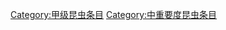 {{emptycat}}
{{昆虫条目统计表}}

[[Category:甲级昆虫条目|Category:甲级昆虫条目]]
[[Category:中重要度昆虫条目|Category:中重要度昆虫条目]]